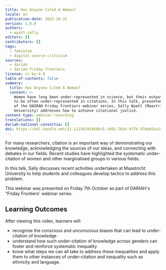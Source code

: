 ```yaml
---
title: Has Anyone Cited A Woman?
locale: en
publication-date: 2022-10-25
version: 1.0.0
authors:
  - wyatt-sally
editors: []
contributors: []
tags:
  - feminism
  - digital-source-criticism
sources:
  - dariah
  - dariah-friday-frontiers
license: cc-by-4.0
table-of-contents: false
summary:
  title: Has Anyone Cited A Woman?
  content: >-
    Women have long been under-represented in science, but their output appears
    to be often under-represented in citations. In this talk, presented as part
    of the DAIRAH Friday Frontiers webinar series, Sally Wyatt (Maastricht
    University) addresses how to achieve citational justice.
content-type: webinar-recording
translations: []
dariah-national-consortia: []
doi: https://hdl.handle.net/21.11159/019595c5-1992-701d-977b-570ab55e14c2
---
```

For many researchers, citation is an important way of demonstrating our knowledge, acknowledging the sources of our ideas, and connecting with debates in our fields. Recent studies have highlighted the systematic under-citation of women and other marginalised groups in various fields.

In this talk, Sally discusses recent activities undertaken at Maastricht University to help students and colleagues develop tactics to address this problem.

This webinar was presented on Friday 7th October as part of DARIAH's "Friday Frontiers' webinar series.

## L﻿earning Outcomes

A﻿fter viewing this video, learners will:

* recognise the conscious and unconscious biases that can lead to under-citation of knowledge
* u﻿nderstand how such under-citation of knowledge across genders can foster and reinforce systematic inequality
* k﻿now what steps we can all take to address these inequalities and apply them to other instances of under-citation and inequality such as ethnicity and language.

<VideoCard provider="youtube" id="hXkFMeYyRGk" title="Has Anyone Cited A Woman?" subtitle="Click here to view" src="/assets/content/assets/en/resources/hosted/has-anyone-cited-a-woman/sally-wyatt-thumbnail.png" />
